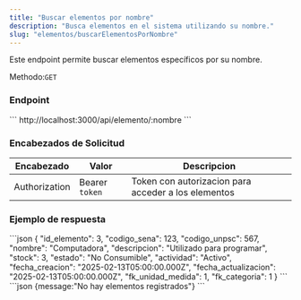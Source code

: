 ```yaml
---
title: "Buscar elementos por nombre"
description: "Busca elementos en el sistema utilizando su nombre."
slug: "elementos/buscarElementosPorNombre"
---
```



Este endpoint permite buscar elementos específicos por su nombre.

Methodo:`GET`

<h3>Endpoint</h3>

<Tabs>
  <TabItem label="Endpoint">
  ```
  http://localhost:3000/api/elemento/:nombre
  ```
  </TabItem>
</Tabs>

<h3>Encabezados de Solicitud</h3>

| Encabezado | Valor | Descripcion
|----------|-------| -------
| Authorization |  Bearer `token` | Token con autorizacion para acceder a los elementos


<h3>Ejemplo de respuesta</h3>

<Tabs>
  <TabItem label="Status 200">
  ```json
 {
    "id_elemento": 3,
    "codigo_sena": 123,
    "codigo_unpsc": 567,
    "nombre": "Computadora",
    "descripcion": "Utilizado para programar",
    "stock": 3,
    "estado": "No Consumible",
    "actividad": "Activo",
    "fecha_creacion": "2025-02-13T05:00:00.000Z",
    "fecha_actualizacion": "2025-02-13T05:00:00.000Z",
    "fk_unidad_medida": 1,
    "fk_categoria": 1
  }
```
  </TabItem>

  <TabItem label="Status 404">
  ```json
  {message:"No hay elementos registrados"}
  ```
  </TabItem>

</Tabs>